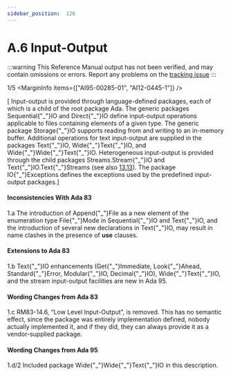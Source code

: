 ```yaml
---
sidebar_position:  126
---
```


# A.6 Input-Output

:::warning
This Reference Manual output has not been verified,
and may contain omissions or errors.
Report any problems on the [tracking issue](https://github.com/ada-lang-io/ada-lang-io/issues/20)
:::


<MarginText>1/5</MarginText>
<MarginInfo items={["AI95-00285-01", "AI12-0445-1"]} />
<p>[ Input-output is provided through language-defined packages, each of which is a child of the root package Ada. The generic packages Sequential{"_"}IO and Direct{"_"}IO define input-output operations applicable to files containing elements of a given type. The generic package Storage{"_"}IO supports reading from and writing to an in-memory buffer. Additional operations for text input-output are supplied in the packages Text{"_"}IO, Wide{"_"}Text{"_"}IO, and Wide{"_"}Wide{"_"}Text{"_"}IO. Heterogeneous input-output is provided through the child packages Streams.Stream{"_"}IO and Text{"_"}IO.Text{"_"}Streams (see also <a href="../AA-13/AA-13.13">13.13</a>). The package IO{"_"}Exceptions defines the exceptions used by the predefined input-output packages.] <br /></p>

<AnnotatedOnly>

#### Inconsistencies With Ada 83

</AnnotatedOnly>
<AnnotatedOnly>
<MarginText>1.a</MarginText>
<Admonition type="aarm" aarm="note">
The introduction of Append{"_"}File as a new element of the enumeration type File{"_"}Mode in Sequential{"_"}IO and Text{"_"}IO, and the introduction of several new declarations in Text{"_"}IO, may result in name clashes in the presence of <strong>use</strong> clauses. <br />
</Admonition>
</AnnotatedOnly>

<AnnotatedOnly>

#### Extensions to Ada 83

</AnnotatedOnly>
<AnnotatedOnly>
<MarginText>1.b</MarginText>
<Admonition type="aarm" aarm="note">
Text{"_"}IO enhancements (Get{"_"}Immediate, Look{"_"}Ahead, Standard{"_"}Error, Modular{"_"}IO, Decimal{"_"}IO), Wide{"_"}Text{"_"}IO, and the stream input-output facilities are new in Ada 95. <br />
</Admonition>
</AnnotatedOnly>

<AnnotatedOnly>

#### Wording Changes from Ada 83

</AnnotatedOnly>
<AnnotatedOnly>
<MarginText>1.c</MarginText>
<Admonition type="aarm" aarm="note">
RM83-14.6, &ldquo;Low Level Input-Output&rdquo;, is removed. This has no semantic effect, since the package was entirely implementation defined, nobody actually implemented it, and if they did, they can always provide it as a vendor-supplied package. <br />
</Admonition>
</AnnotatedOnly>

<AnnotatedOnly>

#### Wording Changes from Ada 95

</AnnotatedOnly>
<AnnotatedOnly>
<MarginText>1.d/2</MarginText>
<MarginInfo items={["AI95-00285-01"]} />
<Admonition type="aarm" aarm="note">
Included package Wide{"_"}Wide{"_"}Text{"_"}IO in this description. <br />
</Admonition>
</AnnotatedOnly>

